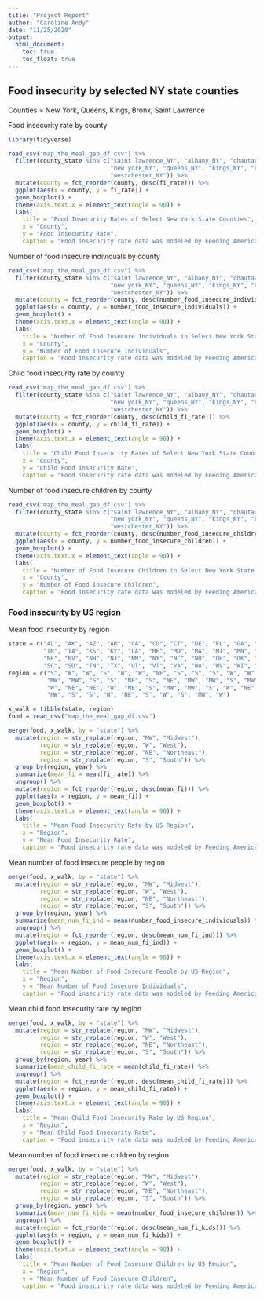 ```yaml
---
title: "Project Report"
author: "Caroline Andy"
date: "11/25/2020"
output:
  html_document:
    toc: true
    toc_float: true
---
```


## Food insecurity by selected NY state counties

Counties = New York, Queens, Kings, Bronx, Saint Lawrence

Food insecurity rate by county

```r
library(tidyverse)

read_csv("map_the_meal_gap_df.csv") %>%
  filter(county_state %in% c("saint lawrence_NY", "albany_NY", "chautauqua_NY", 
                             "new york_NY", "queens_NY", "kings_NY", "bronx_NY",
                             "westchester_NY")) %>%
  mutate(county = fct_reorder(county, desc(fi_rate))) %>%
  ggplot(aes(x = county, y = fi_rate)) +
  geom_boxplot() + 
  theme(axis.text.x = element_text(angle = 90)) +
  labs(
    title = "Food Insecurity Rates of Select New York State Counties",
    x = "County",
    y = "Food Insecurity Rate",
    caption = "Food insecurity rate data was modeled by Feeding America. Annual estimates were generated for years 2009 to 2017")

```

Number of food insecure individuals by county

```r
read_csv("map_the_meal_gap_df.csv") %>%
  filter(county_state %in% c("saint lawrence_NY", "albany_NY", "chautauqua_NY", 
                             "new york_NY", "queens_NY", "kings_NY", "bronx_NY",
                             "westchester_NY")) %>%
  mutate(county = fct_reorder(county, desc(number_food_insecure_individuals))) %>%
  ggplot(aes(x = county, y = number_food_insecure_individuals)) +
  geom_boxplot() + 
  theme(axis.text.x = element_text(angle = 90)) +
  labs(
    title = "Number of Food Insecure Individuals in Select New York State Counties",
    x = "County",
    y = "Number of Food Insecure Individuals",
    caption = "Food insecurity rate data was modeled by Feeding America. Annual estimates were generated for years 2009 to 2017")
```

Child food insecurity rate by county

```r
read_csv("map_the_meal_gap_df.csv") %>%
  filter(county_state %in% c("saint lawrence_NY", "albany_NY", "chautauqua_NY", 
                             "new york_NY", "queens_NY", "kings_NY", "bronx_NY",
                             "westchester_NY")) %>%
  mutate(county = fct_reorder(county, desc(child_fi_rate))) %>%
  ggplot(aes(x = county, y = child_fi_rate)) +
  geom_boxplot() + 
  theme(axis.text.x = element_text(angle = 90)) +
  labs(
    title = "Child Food Insecurity Rates of Select New York State Counties",
    x = "County",
    y = "Child Food Insecurity Rate",
    caption = "Food insecurity rate data was modeled by Feeding America. Annual estimates were generated for years 2009 to 2017")
```

Number of food insecure children by county

```r
read_csv("map_the_meal_gap_df.csv") %>%
  filter(county_state %in% c("saint lawrence_NY", "albany_NY", "chautauqua_NY", 
                             "new york_NY", "queens_NY", "kings_NY", "bronx_NY",
                             "westchester_NY")) %>%
  mutate(county = fct_reorder(county, desc(number_food_insecure_children))) %>%
  ggplot(aes(x = county, y = number_food_insecure_children)) +
  geom_boxplot() + 
  theme(axis.text.x = element_text(angle = 90)) +
  labs(
    title = "Number of Food Insecure Children in Select New York State Counties",
    x = "County",
    y = "Number of Food Insecure Children",
    caption = "Food insecurity rate data was modeled by Feeding America. Annual estimates were generated for years 2009 to 2017")
```



### Food insecurity by US region

Mean food insecurity by region

```r
state = c("AL", "AK", "AZ", "AR", "CA", "CO", "CT", "DE", "FL", "GA", "HI", "ID", "IL",
          "IN", "IA", "KS", "KY", "LA", "ME", "MD", "MA", "MI", "MN", "MS", "MO", "MT",
          "NE", "NV", "NH", "NJ", "NM", "NY", "NC", "ND", "OH", "OK", "OR", "PA", "RI",
          "SC", "SD", "TN", "TX", "UT", "VT", "VA", "WA", "WV", "WI", "WY")
region = c("S", "W", "W", "S", "W", "W", "NE", "S", "S", "S", "W", "W", "MW", "MW", 
           "MW", "MW", "S", "S", "NE", "S", "NE", "MW", "MW", "S", "MW", "W", "MW", 
           "W", "NE", "NE", "W", "NE", "S", "MW", "MW", "S", "W", "NE", "NE", "S", 
           "MW", "S", "S", "W", "NE", "S", "W", "S", "MW", "W")

x_walk = tibble(state, region)
food = read_csv("map_the_meal_gap_df.csv") 

merge(food, x_walk, by = "state") %>%
  mutate(region = str_replace(region, "MW", "Midwest"),
         region = str_replace(region, "W", "West"),
         region = str_replace(region, "NE", "Northeast"),
         region = str_replace(region, "S", "South")) %>%
  group_by(region, year) %>%
  summarize(mean_fi = mean(fi_rate)) %>%
  ungroup() %>%
  mutate(region = fct_reorder(region, desc(mean_fi))) %>%
  ggplot(aes(x = region, y = mean_fi)) +
  geom_boxplot() + 
  theme(axis.text.x = element_text(angle = 90)) +
  labs(
    title = "Mean Food Insecurity Rate by US Region",
    x = "Region",
    y = "Mean Food Insecurity Rate",
    caption = "Food insecurity rate data was modeled by Feeding America. Annual estimates were generated for years 2009 to 2017")
```

Mean number of food insecure people by region

```r
merge(food, x_walk, by = "state") %>%
  mutate(region = str_replace(region, "MW", "Midwest"),
         region = str_replace(region, "W", "West"),
         region = str_replace(region, "NE", "Northeast"),
         region = str_replace(region, "S", "South")) %>%
  group_by(region, year) %>%
  summarize(mean_num_fi_ind = mean(number_food_insecure_individuals)) %>%
  ungroup() %>%
  mutate(region = fct_reorder(region, desc(mean_num_fi_ind))) %>%
  ggplot(aes(x = region, y = mean_num_fi_ind)) +
  geom_boxplot() + 
  theme(axis.text.x = element_text(angle = 90)) +
  labs(
    title = "Mean Number of Food Insecure People by US Region",
    x = "Region",
    y = "Mean Number of Food Insecure Individuals",
    caption = "Food insecurity rate data was modeled by Feeding America. Annual estimates were generated for years 2009 to 2017")
```

Mean child food insecurity rate by region

```r
merge(food, x_walk, by = "state") %>%
  mutate(region = str_replace(region, "MW", "Midwest"),
         region = str_replace(region, "W", "West"),
         region = str_replace(region, "NE", "Northeast"),
         region = str_replace(region, "S", "South")) %>%
  group_by(region, year) %>%
  summarize(mean_child_fi_rate = mean(child_fi_rate)) %>%
  ungroup() %>%
  mutate(region = fct_reorder(region, desc(mean_child_fi_rate))) %>%
  ggplot(aes(x = region, y = mean_child_fi_rate)) +
  geom_boxplot() + 
  theme(axis.text.x = element_text(angle = 90)) +
  labs(
    title = "Mean Child Food Insecurity Rate by US Region",
    x = "Region",
    y = "Mean Child Food Insecurity Rate",
    caption = "Food insecurity rate data was modeled by Feeding America. Annual estimates were generated for years 2009 to 2017")
```

Mean number of food insecure children by region

```r
merge(food, x_walk, by = "state") %>%
  mutate(region = str_replace(region, "MW", "Midwest"),
         region = str_replace(region, "W", "West"),
         region = str_replace(region, "NE", "Northeast"),
         region = str_replace(region, "S", "South")) %>%
  group_by(region, year) %>%
  summarize(mean_num_fi_kids = mean(number_food_insecure_children)) %>%
  ungroup() %>%
  mutate(region = fct_reorder(region, desc(mean_num_fi_kids))) %>%
  ggplot(aes(x = region, y = mean_num_fi_kids)) +
  geom_boxplot() + 
  theme(axis.text.x = element_text(angle = 90)) +
  labs(
    title = "Mean Number of Food Insecure Children by US Region",
    x = "Region",
    y = "Mean Number of Food Insecure Children",
    caption = "Food insecurity rate data was modeled by Feeding America. Annual estimates were generated for years 2009 to 2017")
```